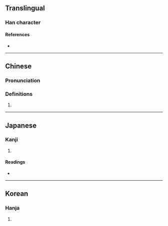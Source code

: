 {{also|俣}}
{{character info/new}}
==Translingual==

===Han character===
{{Han char|rn=9|rad=人|as=07|sn=9|four=26234|canj=ORVK|ids=⿰亻吳}}

====References====
* {{Han ref|kx=0104.030|dkj=00662|dj=0220.030|hdz=10162.041|uh=4FC1|ud=20417|bh=CDE3|bd=52707}}

----

==Chinese==
{{zh-forms|s=俣}}

===Pronunciation===
{{zh-pron
|m=yǔ
|c=jyu5
|mc=y
|oc=
|ma=
|cat=a
}}

===Definitions===
{{zh-hanzi}}

# {{zh-only|俁俁}}

----

==Japanese==

===Kanji===
{{ja-kanji|grade=|rs=人07}}

# {{defn|lang=ja|sort=人07}}

====Readings====
* {{ja-readings|on=[[ぐ]] (gu)|kun=[[おおきい]] (ookii)}}

----

==Korean==

===Hanja===
{{ko-hanja|hangeul=[[우]]|rv=u|mr=u}}

# {{defn|lang=ko|sort=人07}}